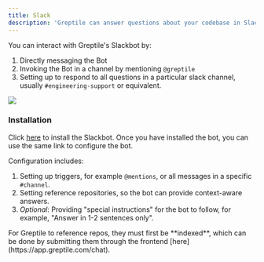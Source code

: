 ```yaml
---
title: Slack
description: 'Greptile can answer questions about your codebase in Slack'
---
```


You can interact with Greptile's Slackbot by:
1. Directly messaging the Bot
2. Invoking the Bot in a channel by mentioning `@greptile`
3. Setting up to respond to all questions in a particular slack channel, usually `#engineering-support` or equivalent. 

<Frame>
    <img src="/images/slackbot.png" />
</Frame>

### Installation

Click [here](https://app.greptile.com/) to install the Slackbot. Once you have installed the bot, you can use the same link to configure the bot. 

Configuration includes:
1. Setting up triggers, for example `@mentions`, or all messages in a specific `#channel`.
2. Setting reference repositories, so the bot can provide context-aware answers.
3. *Optional*: Providing "special instructions" for the bot to follow, for example, "Answer in 1-2 sentences only".

<Note>
For Greptile to reference repos, they must first be **indexed**, which can be done by submitting them through the frontend [here](https://app.greptile.com/chat). 
</Note>

